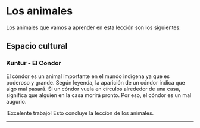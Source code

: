 

# Los animales
 
Los animales que vamos a aprender en esta lección son los siguientes:

<ImageFlipContainer lecture="animals-2" tag="animal"/>

## Espacio cultural

### Kuntur - El Condor 

El cóndor es un animal importante en el mundo indígena ya que es poderoso y grande. Según leyenda, la aparición de un cóndor indica que algo mal pasará. Si un cóndor vuela en círculos alrededor de una casa, significa que alguien en la casa morirá pronto. Por eso, el cóndor es un mal augurio.

!Excelente trabajo! Esto concluye la lección de los animales.

<hr />
<MiniTestForm lecture="animals-2" />